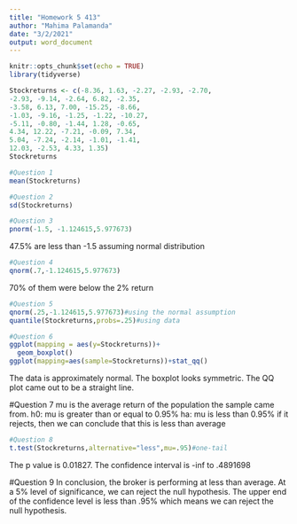 ```yaml
---
title: "Homework 5 413"
author: "Mahima Palamanda"
date: "3/2/2021"
output: word_document
---
```


```r
knitr::opts_chunk$set(echo = TRUE)
library(tidyverse)
```

```r
Stockreturns <- c(-8.36, 1.63, -2.27, -2.93, -2.70,
-2.93, -9.14, -2.64, 6.82, -2.35,
-3.58, 6.13, 7.00, -15.25, -8.66,
-1.03, -9.16, -1.25, -1.22, -10.27,
-5.11, -0.80, -1.44, 1.28, -0.65,
4.34, 12.22, -7.21, -0.09, 7.34,
5.04, -7.24, -2.14, -1.01, -1.41,
12.03, -2.53, 4.33, 1.35)
Stockreturns
```
```r
#Question 1
mean(Stockreturns)
```
```r
#Question 2
sd(Stockreturns)
```
```r
#Question 3
pnorm(-1.5, -1.124615,5.977673)
```
47.5% are less than -1.5 assuming normal distribution 
```r
#Question 4
qnorm(.7,-1.124615,5.977673)
```
70% of them were below the 2% return
```r
#Question 5
qnorm(.25,-1.124615,5.977673)#using the normal assumption
quantile(Stockreturns,probs=.25)#using data 
```
```r
#Question 6
ggplot(mapping = aes(y=Stockreturns))+
  geom_boxplot()
ggplot(mapping=aes(sample=Stockreturns))+stat_qq()
```
The data is approximately normal. The boxplot looks symmetric. The QQ plot came out to be a straight line.  

#Question 7
mu is the average return of the population the sample came from. 
h0: mu is greater than or equal to 0.95%
ha: mu is less than 0.95%
if it rejects, then we can conclude that this is less than average

```r
#Question 8
t.test(Stockreturns,alternative="less",mu=.95)#one-tail
```
The p value is 0.01827. 
The confidence interval is -inf to .4891698

#Question 9
In conclusion, the broker is performing at less than average. At a 5% level of significance, we can reject the null hypothesis. The upper end of the confidence level is less than .95% which means we can reject the null hypothesis. 
